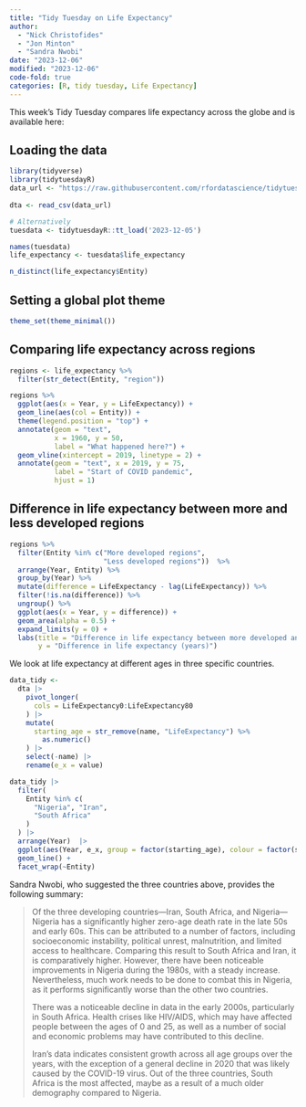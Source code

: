 ```yaml
---
title: "Tidy Tuesday on Life Expectancy"
author: 
  - "Nick Christofides"
  - "Jon Minton"
  - "Sandra Nwobi"
date: "2023-12-06"
modified: "2023-12-06"
code-fold: true
categories: [R, tidy tuesday, Life Expectancy]
---
```


This week's Tidy Tuesday compares life expectancy across the globe and is available here:

## Loading the data

```r
library(tidyverse)
library(tidytuesdayR)
data_url <- "https://raw.githubusercontent.com/rfordatascience/tidytuesday/master/data/2023/2023-12-05/life_expectancy_different_ages.csv"
 
dta <- read_csv(data_url)

# Alternatively
tuesdata <- tidytuesdayR::tt_load('2023-12-05')
```

```r
names(tuesdata)
life_expectancy <- tuesdata$life_expectancy

n_distinct(life_expectancy$Entity)
```

## Setting a global plot theme

```r
theme_set(theme_minimal())
```

## Comparing life expectancy across regions

```r
regions <- life_expectancy %>%
  filter(str_detect(Entity, "region"))

regions %>%
  ggplot(aes(x = Year, y = LifeExpectancy)) +
  geom_line(aes(col = Entity)) +
  theme(legend.position = "top") +
  annotate(geom = "text",
           x = 1960, y = 50,
           label = "What happened here?") +
  geom_vline(xintercept = 2019, linetype = 2) +
  annotate(geom = "text", x = 2019, y = 75,
           label = "Start of COVID pandemic",
           hjust = 1)
```

## Difference in life expectancy between more and less developed regions

```r
regions %>%
  filter(Entity %in% c("More developed regions",
                       "Less developed regions"))  %>%
  arrange(Year, Entity) %>%
  group_by(Year) %>%
  mutate(difference = LifeExpectancy - lag(LifeExpectancy)) %>%
  filter(!is.na(difference)) %>%
  ungroup() %>%
  ggplot(aes(x = Year, y = difference)) +
  geom_area(alpha = 0.5) +
  expand_limits(y = 0) +
  labs(title = "Difference in life expectancy between more developed and less developed regions",
       y = "Difference in life expectancy (years)")
```

We look at life expectancy at different ages in three specific countries.

```r

 
data_tidy <-
  dta |>
    pivot_longer(
      cols = LifeExpectancy0:LifeExpectancy80
    ) |>
    mutate(
      starting_age = str_remove(name, "LifeExpectancy") %>%
        as.numeric()
    ) |>
    select(-name) |>
    rename(e_x = value)
```

```r
data_tidy |>
  filter(
    Entity %in% c(
      "Nigeria", "Iran",
      "South Africa"
    )
  ) |>
  arrange(Year)  |>
  ggplot(aes(Year, e_x, group = factor(starting_age), colour = factor(starting_age))) +
  geom_line() +
  facet_wrap(~Entity)
```

Sandra Nwobi, who suggested the three countries above, provides the following summary:

> Of the three developing countries---Iran, South Africa, and Nigeria---Nigeria has a significantly higher zero-age death rate in the late 50s and early 60s. This can be attributed to a number of factors, including socioeconomic instability, political unrest, malnutrition, and limited access to healthcare. Comparing this result to South Africa and Iran, it is comparatively higher. However, there have been noticeable improvements in Nigeria during the 1980s, with a steady increase. Nevertheless, much work needs to be done to combat this in Nigeria, as it performs significantly worse than the other two countries.\
>
> There was a noticeable decline in data in the early 2000s, particularly in South Africa. Health crises like HIV/AIDS, which may have affected people between the ages of 0 and 25, as well as a number of social and economic problems may have contributed to this decline.\
>
> Iran's data indicates consistent growth across all age groups over the years, with the exception of a general decline in 2020 that was likely caused by the COVID-19 virus. Out of the three countries, South Africa is the most affected, maybe as a result of a much older demography compared to Nigeria.
